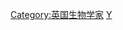 {{Commonscat|Botanists from the United Kingdom}}

[[Category:英国生物学家|Category:英国生物学家]]
[[Category:各国植物学家|Y]]